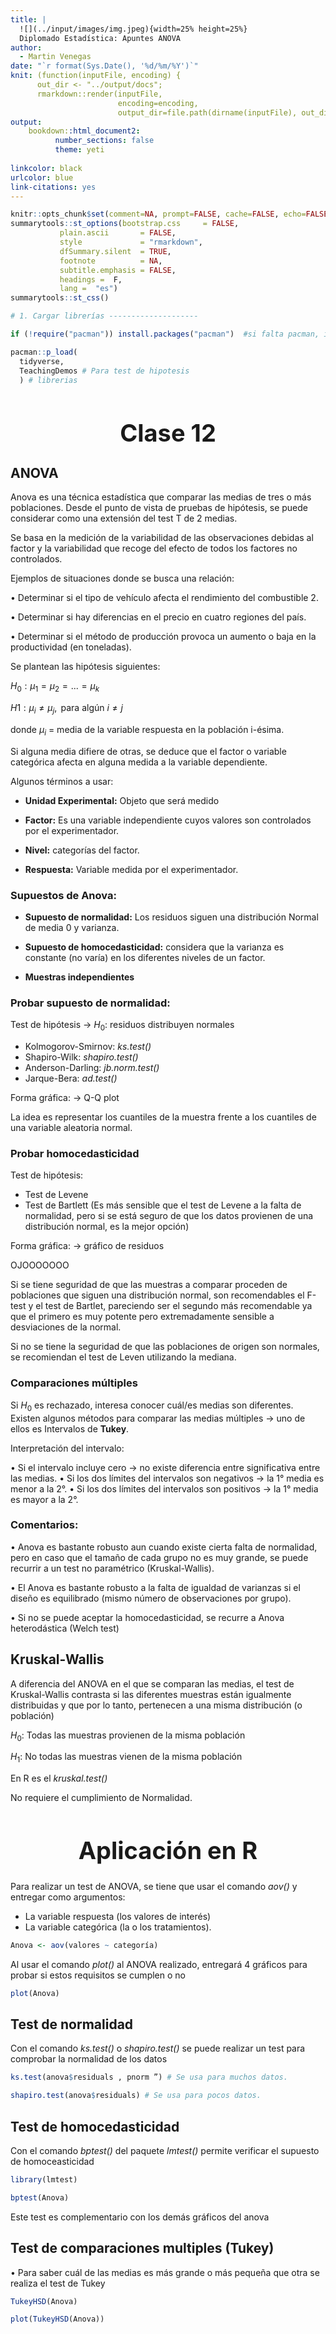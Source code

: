 ```yaml
---
title: |
  ![](../input/images/img.jpeg){width=25% height=25%}  
  Diplomado Estadística: Apuntes ANOVA
author: 
  - Martin Venegas
date: "`r format(Sys.Date(), '%d/%m/%Y')`"
knit: (function(inputFile, encoding) {
      out_dir <- "../output/docs";
      rmarkdown::render(inputFile,
                        encoding=encoding,
                        output_dir=file.path(dirname(inputFile), out_dir))})
output:
    bookdown::html_document2:
          number_sections: false
          theme: yeti
    
linkcolor: black
urlcolor: blue
link-citations: yes
---
```


<style type="text/css">

h1 {
  font-size: 38px;
  text-align: center;
}
h4.author { /* Header 4 - and the author and data headers use this too  */
    font-size: 18px;
  text-align: center;
}
h4.date { /* Header 4 - and the author and data headers use this too  */
  font-size: 18px;
  text-align: center;
}
</style>


\newpage

\setcounter{tocdepth}{2}
\renewcommand{\contentsname}{Tabla de contenidos}
\tableofcontents

\newpage

```r
knitr::opts_chunk$set(comment=NA, prompt=FALSE, cache=FALSE, echo=FALSE, results='asis', message = F, warning = F)
summarytools::st_options(bootstrap.css     = FALSE,
           plain.ascii       = FALSE,   
           style             = "rmarkdown",
           dfSummary.silent  = TRUE, 
           footnote          = NA,
           subtitle.emphasis = FALSE,
           headings =  F,
           lang =  "es")
summarytools::st_css()

```

```r

# 1. Cargar librerías --------------------

if (!require("pacman")) install.packages("pacman")  #si falta pacman, instalar

pacman::p_load(
  tidyverse,
  TeachingDemos # Para test de hipotesis
  ) # librerias
```

# Clase 12

## ANOVA

Anova es una técnica estadística que comparar las medias de tres o más poblaciones. Desde el punto de vista de pruebas de hipótesis, se puede considerar como una extensión del test T de 2 medias.

Se basa en la medición de la variabilidad de las observaciones debidas al factor y la variabilidad que recoge del efecto de todos los factores no controlados.

Ejemplos de situaciones donde se busca una relación:

• Determinar si el tipo de vehículo afecta el rendimiento
del combustible 2.

• Determinar si hay diferencias en el precio en cuatro
regiones del país.

• Determinar si el método de producción provoca un
aumento o baja en la productividad (en toneladas).

Se plantean las hipótesis siguientes:

$H_0: μ_1 = μ_2 = ... = μ_k$  

$H1: μ_i ≠ μ_j, \text{ para algún }i≠j$

donde $μ_i$ = media de la variable respuesta en la población i-ésima.

Si alguna media difiere de otras, se deduce que el factor o variable categórica afecta en alguna medida a la variable dependiente.

Algunos términos a usar:

- **Unidad Experimental:** Objeto que será medido

- **Factor:** Es una variable independiente cuyos valores son controlados por el experimentador.

- **Nivel:** categorías del factor.

- **Respuesta:** Variable medida por el experimentador.

### Supuestos de Anova:

- **Supuesto de normalidad:** Los residuos siguen una
distribución Normal de media 0 y varianza.

- **Supuesto de homocedasticidad:** considera que la
varianza es constante (no varía) en los diferentes
niveles de un factor.

- **Muestras independientes**

### Probar supuesto de normalidad:

Test de hipótesis -> $H_0:$ residuos distribuyen normales

- Kolmogorov-Smirnov: _ks.test()_
- Shapiro-Wilk: _shapiro.test()_
- Anderson-Darling: _jb.norm.test()_
- Jarque-Bera: _ad.test()_

Forma gráfica: -> Q-Q plot

La idea es representar los cuantiles de la muestra
frente a los cuantiles de una variable aleatoria normal.

### Probar homocedasticidad

Test de hipótesis:

- Test de Levene
- Test de Bartlett (Es más sensible que el test de Levene
a la falta de normalidad, pero si se está seguro de que
los datos provienen de una distribución normal, es la
mejor opción)

Forma gráfica: -> gráfico de residuos

OJOOOOOOO

Si se tiene seguridad de que las muestras a comparar proceden de poblaciones que siguen una distribución normal, son recomendables el F-test y el test de Bartlet, pareciendo ser el segundo más recomendable ya que el primero es muy potente pero extremadamente sensible a desviaciones de la normal.

Si no se tiene la seguridad de que las poblaciones de origen son normales, se recomiendan el test de Leven utilizando la mediana.

### Comparaciones múltiples

Si $H_0$ es rechazado, interesa conocer cuál/es medias son diferentes. Existen algunos métodos para comparar las medias múltiples -> uno de ellos es Intervalos de
**Tukey**.

Interpretación del intervalo:
      
• Si el intervalo incluye cero -> no existe diferencia entre
significativa entre las medias.
• Si los dos límites del intervalos son negativos -> la 1°
media es menor a la 2°.
• Si los dos límites del intervalos son positivos -> la 1°
media es mayor a la 2°.

### Comentarios:

• Anova es bastante robusto aun cuando existe cierta falta de normalidad, pero en caso que el tamaño de cada grupo no es muy grande, se puede recurrir a un test no paramétrico (Kruskal-Wallis).

• El Anova es bastante robusto a la falta de igualdad de varianzas si el diseño es equilibrado (mismo número de observaciones por grupo).

• Si no se puede aceptar la homocedasticidad, se recurre a Anova heterodástica (Welch test)

## Kruskal-Wallis

A diferencia del ANOVA en el que se comparan las medias, el test de Kruskal-Wallis contrasta si las diferentes muestras están igualmente distribuidas y que por lo tanto, pertenecen a una misma distribución (o población)  

$H_0:$ Todas las muestras provienen de la misma población  

$H_1:$ No todas las muestras vienen de la misma población

En R es el _kruskal.test()_  

No requiere el cumplimiento de Normalidad.

# Aplicación en R

Para realizar un test de ANOVA, se tiene que usar el comando
_aov()_ y entregar como argumentos:

- La variable respuesta (los valores de interés)
- La variable categórica (la o los tratamientos).

```r
Anova <- aov(valores ~ categoría)
```

Al usar el comando _plot()_ al ANOVA realizado, entregará 4 gráficos para probar si estos requisitos se cumplen o no

```r
plot(Anova)
```

## Test de normalidad

Con el comando _ks.test()_ o _shapiro.test()_ se puede realizar un test para comprobar la normalidad de los datos

```r
ks.test(anova$residuals , pnorm ”) # Se usa para muchos datos.

shapiro.test(anova$residuals) # Se usa para pocos datos.
```

## Test de homocedasticidad

Con el comando _bptest()_ del paquete _lmtest()_ permite verificar el supuesto de homoceasticidad

```r
library(lmtest)

bptest(Anova)
```
Este test es complementario con los demás gráficos del anova

## Test de comparaciones multiples (Tukey)

• Para saber cuál de las medias es más grande o más pequeña que otra se realiza el test de Tukey

```r
TukeyHSD(Anova)

plot(TukeyHSD(Anova))

```